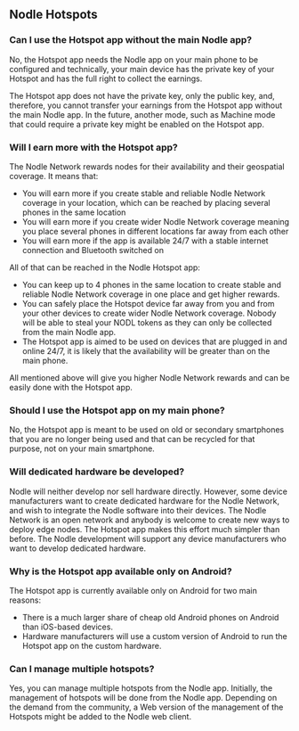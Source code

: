 ## Nodle Hotspots

### Can I use the Hotspot app without the main Nodle app?

No, the Hotspot app needs the Nodle app on your main phone to be configured and technically, your main device has the 
private key of your Hotspot and has the full right to collect the earnings. 

The Hotspot app does not have the private key, only the public key, and, therefore, you cannot transfer your earnings 
from the Hotspot app without the main Nodle app. In the future, another mode, such as Machine mode that could require 
a private key might be enabled on the Hotspot app.

### Will I earn more with the Hotspot app?

The Nodle Network rewards nodes for their availability and their geospatial coverage. It means that:

- You will earn more if you create stable and reliable Nodle Network coverage in your location, which can be reached by
 placing several phones in the same location
- You will earn more if you create wider Nodle Network coverage meaning you place several phones in different locations
 far away from each other
- You will earn more if the app is available 24/7 with a stable internet connection and Bluetooth switched on

All of that can be reached in the Nodle Hotspot app:

- You can keep up to 4 phones in the same location to create stable and reliable Nodle Network coverage in one place 
and get higher rewards.
- You can safely place the Hotspot device far away from you and from your other devices to create wider Nodle Network 
coverage. Nobody will be able to steal your NODL tokens as they can only be collected from the main Nodle app.
- The Hotspot app is aimed to be used on devices that are plugged in and online 24/7, it is likely that the availability 
will be greater than on the main phone.

All mentioned above will give you higher Nodle Network rewards and can be easily done with the Hotspot app.

### Should I use the Hotspot app on my main phone?

No, the Hotspot app is meant to be used on old or secondary smartphones that you are no longer being used and that can be
recycled for that purpose, not on your main smartphone. 

### Will dedicated hardware be developed?

Nodle will neither develop nor sell hardware directly. However, some device manufacturers want to create dedicated hardware 
for the Nodle Network, and wish to integrate the Nodle software into their devices. The Nodle Network is an open network and 
anybody is welcome to create new ways to deploy edge nodes. The Hotspot app makes this effort much simpler than before. The 
Nodle development will support any device manufacturers who want to develop dedicated hardware.  

### Why is the Hotspot app available only on Android?

The Hotspot app is currently available only on Android for two main reasons:

- There is a much larger share of cheap old Android phones on Android than iOS-based devices.
- Hardware manufacturers will use a custom version of Android to run the Hotspot app on the custom hardware.

### Can I manage multiple hotspots?

Yes, you can manage multiple hotspots from the Nodle app. Initially, the management of hotspots will be done from the Nodle 
app. Depending on the demand from the community, a Web version of the management of the Hotspots might be added to the Nodle 
web client.
